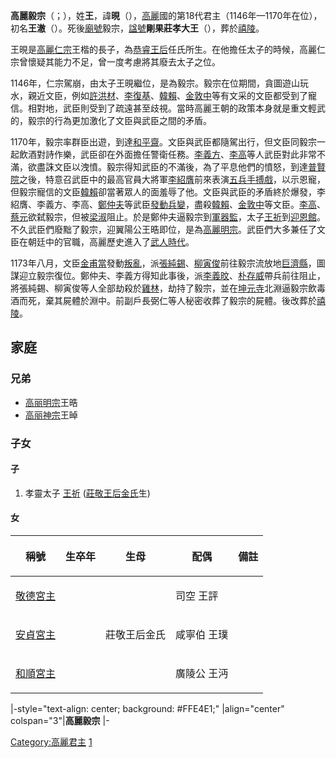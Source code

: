 {{朝鮮半島君王
|名稱=高麗毅宗
|高麗代數=18
|前任=[[高麗仁宗|高麗仁宗]]
|繼任=[[高麗明宗|高麗明宗]]
|畫像=
|說明=
|在位=1146年—1170年
|年號=
|姓名=王晛
|封號=
|字=日升
|號=
|蒙古名=
|別名=王澈
|出生年=1127年
|立世子=
|逝世年=1173年
|廟號=毅宗
|諡號=剛果莊孝大王
|陵墓=[[高麗禧陵|禧陵]]
|父親=[[高麗仁宗|高麗仁宗]]
|母親=[[恭睿王后|恭睿王后]]任氏
|嫡母=
|皇后=
|王后=[[莊敬王后|莊敬王后]]金氏<br />[[莊宣王后|莊宣王后]]崔氏
|王妃=
|妃=
|嬪=
|宮主=
|翁主=
|貴人=
|昭儀=
|昭容=
|昭媛=
|淑儀=
|淑容=
|淑媛=
|尚宮=
|尚寢=
|內人=
|宮人=[[柴無比|柴無比]]
|位號不明=
|兄弟=
|姊妹=
|嫡兄弟=
|嫡姊妹=
|庶兄弟=
|庶姊妹=
|同胞兄弟=
|同胞姊妹=
|異母兄弟=
|異母姊妹=
|嫡子=孝靈太子[[王祈|王祈]]
|庶子=
|嫡女=[[敬德宮主|敬德宮主]]<br />[[安貞宮主|安貞宮主]]<br />[[和順翁主|和順翁主]]
|庶女=
|注釋=
}}
'''高麗毅宗'''（{{kor|k=고려 의종|rm=Goryeo Uijong|hanja=高麗 毅宗}}；{{bd|1127年||1173年|catIdx=W王晛}}），姓'''王'''，諱'''晛'''（{{kor|k=왕현|rm=Wang Hyeon|hanja=王晛}}），[[高麗|高麗]]國的第18代君主（1146年—1170年在位），初名'''王澈'''（{{kor|k=왕철|rm=Wang Cheol|hanja=王澈}}）。死後[[廟號|廟號]]毅宗，[[諡號|諡號]]'''剛果莊孝大王'''（{{kor|k=강과장효대왕|rm=Ganggwa janghyo daewang|hanja=剛果莊孝大王}}），葬於[[禧陵|禧陵]]。

王晛是[[高麗仁宗|高麗仁宗]]王楷的長子，為[[恭睿王后|恭睿王后]]任氏所生。在他擔任太子的時候，高麗仁宗曾懷疑其能力不足，曾一度考慮將其廢去太子之位。

1146年，仁宗駕崩，由太子王晛繼位，是為毅宗。毅宗在位期間，貪圖遊山玩水，親近文臣，例如[[許洪材|許洪材]]、[[李復基|李復基]]、[[韓賴|韓賴]]、[[金敦中|金敦中]]等有文采的文臣都受到了寵信。相對地，武臣則受到了疏遠甚至歧視。當時高麗王朝的政策本身就是重文輕武的，毅宗的行為更加激化了文臣與武臣之間的矛盾。

1170年，毅宗率群臣出遊，到達[[和平齋|和平齋]]。文臣與武臣都隨駕出行，但文臣同毅宗一起飲酒對詩作樂，武臣卻在外面擔任警衛任務。[[李義方|李義方]]、[[李高|李高]]等人武臣對此非常不滿，欲盡誅文臣以洩憤。毅宗得知武臣的不滿後，為了平息他們的憤怒，到達[[普賢院|普賢院]]之後，特意召武臣中的最高官員大將軍[[李紹膺|李紹膺]]前來表演[[五兵手搏戲|五兵手搏戲]]，以示恩寵，但毅宗寵信的文臣[[韓賴|韓賴]]卻當著眾人的面羞辱了他。文臣與武臣的矛盾終於爆發，李紹膺、李義方、李高、[[鄭仲夫|鄭仲夫]]等武臣[[武臣政變|發動兵變]]，盡殺[[韓賴|韓賴]]、[[金敦中|金敦中]]等文臣。[[李高|李高]]、[[蔡元|蔡元]]欲弑毅宗，但被[[梁淑|梁淑]]阻止。於是鄭仲夫逼毅宗到[[軍器監|軍器監]]，太子[[王祈|王祈]]到[[迎恩館|迎恩館]]。不久武臣們廢黜了毅宗，迎翼陽公王晧即位，是為[[高麗明宗|高麗明宗]]。武臣們大多兼任了文臣在朝廷中的官職，高麗歷史進入了[[武人時代|武人時代]]。

1173年八月，文臣[[金甫當|金甫當]]發動[[金甫當之亂|叛亂]]，派[[張純錫|張純錫]]、[[柳寅俊|柳寅俊]]前往毅宗流放地[[巨濟島|巨濟縣]]，圖謀迎立毅宗復位。鄭仲夫、李義方得知此事後，派[[李義旼|李義旼]]、[[朴存威|朴存威]]帶兵前往阻止，將張純錫、柳寅俊等人全部劫殺於[[雞林_(慶州市)|雞林]]，劫持了毅宗，並在[[坤元寺|坤元寺]]北淵逼毅宗飲毒酒而死，棄其屍體於淵中。前副戶長弼仁等人秘密收葬了毅宗的屍體。後改葬於[[高麗禧陵|禧陵]]。

==家庭==
===兄弟===
*[[高丽明宗|高丽明宗]]王晧
*[[高丽神宗|高丽神宗]]王晫

===子女===
====子====
#孝靈太子 [[王祈|王祈]] ([[莊敬王后|莊敬王后金氏]]生)
====女====
{| class="wikitable"
|-
! 稱號 !! 生卒年 !! 生母 !! 配偶 !! 備註
|-
|  [[敬德宮主|敬德宮主]] ||   || rowspan="3" |莊敬王后金氏  ||  司空 王評 ||  
|-
|  [[安貞宮主|安貞宮主]] ||   ||  咸寧伯 王璞   ||  
|-
| [[和順宮主|和順宮主]]  ||   ||    廣陵公 王沔  ||  
|}

{{start box}}
|-style="text-align: center; background: #FFE4E1;"
|align="center" colspan="3"|'''高麗毅宗'''
|-
{{s-before|[[高麗仁宗|高麗仁宗]]}}
{{s-title|[[朝鮮半島君主列表#高麗|高麗王朝國王]]|1146年—1170年}}
{{s-after|[[高麗明宗|高麗明宗]]}}
{{end box}}

{{高丽王朝君主}}

[[Category:高麗君主|Category:高麗君主]]
[[Category:高麗仁宗王子|1]]
